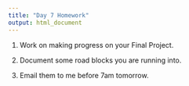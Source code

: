 ```yaml
---
title: "Day 7 Homework"
output: html_document
---
```


1. Work on making progress on your Final Project.

2. Document some road blocks you are running into.

3. Email them to me before 7am tomorrow.